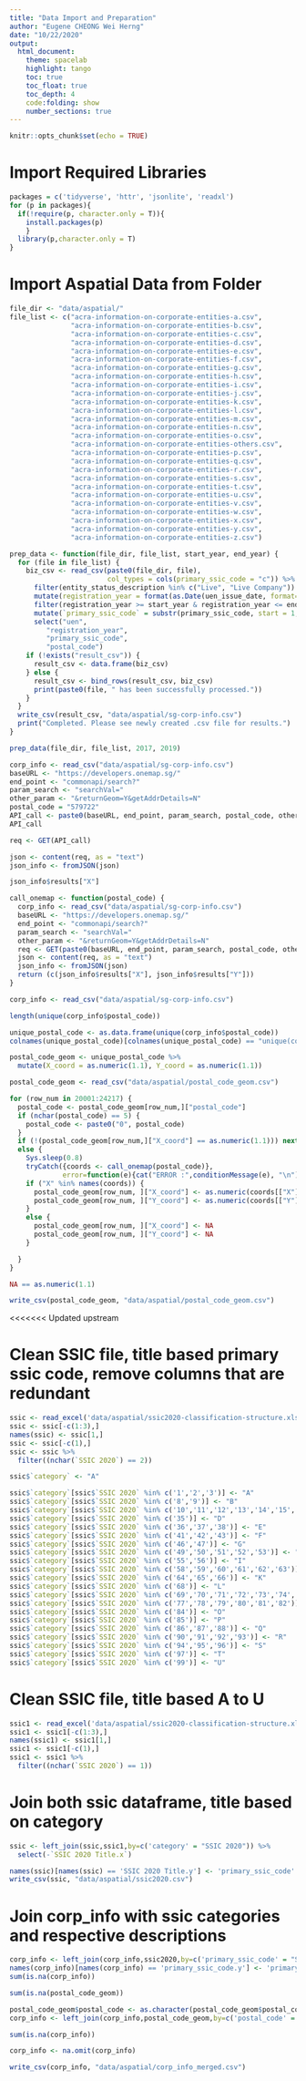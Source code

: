 ```yaml
---
title: "Data Import and Preparation"
author: "Eugene CHEONG Wei Herng"
date: "10/22/2020"
output:
  html_document:
    theme: spacelab
    highlight: tango
    toc: true
    toc_float: true
    toc_depth: 4
    code:folding: show
    number_sections: true
---
```


```r
knitr::opts_chunk$set(echo = TRUE)
```

# Import Required Libraries

```r
packages = c('tidyverse', 'httr', 'jsonlite', 'readxl')
for (p in packages){
  if(!require(p, character.only = T)){
    install.packages(p)
    }
  library(p,character.only = T)
}
```

# Import Aspatial Data from Folder

```r
file_dir <- "data/aspatial/"
file_list <- c("acra-information-on-corporate-entities-a.csv",
               "acra-information-on-corporate-entities-b.csv",
               "acra-information-on-corporate-entities-c.csv",
               "acra-information-on-corporate-entities-d.csv",
               "acra-information-on-corporate-entities-e.csv",
               "acra-information-on-corporate-entities-f.csv",
               "acra-information-on-corporate-entities-g.csv",
               "acra-information-on-corporate-entities-h.csv",
               "acra-information-on-corporate-entities-i.csv",
               "acra-information-on-corporate-entities-j.csv",
               "acra-information-on-corporate-entities-k.csv",
               "acra-information-on-corporate-entities-l.csv",
               "acra-information-on-corporate-entities-m.csv",
               "acra-information-on-corporate-entities-n.csv",
               "acra-information-on-corporate-entities-o.csv",
               "acra-information-on-corporate-entities-others.csv",
               "acra-information-on-corporate-entities-p.csv",
               "acra-information-on-corporate-entities-q.csv",
               "acra-information-on-corporate-entities-r.csv",
               "acra-information-on-corporate-entities-s.csv",
               "acra-information-on-corporate-entities-t.csv",
               "acra-information-on-corporate-entities-u.csv",
               "acra-information-on-corporate-entities-v.csv",
               "acra-information-on-corporate-entities-w.csv",
               "acra-information-on-corporate-entities-x.csv",
               "acra-information-on-corporate-entities-y.csv",
               "acra-information-on-corporate-entities-z.csv")
```

```r
prep_data <- function(file_dir, file_list, start_year, end_year) {
  for (file in file_list) {
    biz_csv <- read_csv(paste0(file_dir, file),
                        col_types = cols(primary_ssic_code = "c")) %>%
      filter(entity_status_description %in% c("Live", "Live Company")) %>%
      mutate(registration_year = format(as.Date(uen_issue_date, format="%Y-%m-%d"),"%Y")) %>%
      filter(registration_year >= start_year & registration_year <= end_year) %>%
      mutate(`primary_ssic_code` = substr(primary_ssic_code, start = 1, stop = 2)) %>%
      select("uen",
         "registration_year",
         "primary_ssic_code",
         "postal_code")
    if (!exists("result_csv")) {
      result_csv <- data.frame(biz_csv)
    } else {
      result_csv <- bind_rows(result_csv, biz_csv)
      print(paste0(file, " has been successfully processed."))
    }
  }
  write_csv(result_csv, "data/aspatial/sg-corp-info.csv")
  print("Completed. Please see newly created .csv file for results.")
}
```

```r
prep_data(file_dir, file_list, 2017, 2019)
```

```r
corp_info <- read_csv("data/aspatial/sg-corp-info.csv")
baseURL <- "https://developers.onemap.sg/"
end_point <- "commonapi/search?"
param_search <- "searchVal="
other_param <- "&returnGeom=Y&getAddrDetails=N"
postal_code = "579722"
API_call <- paste0(baseURL, end_point, param_search, postal_code, other_param)
API_call
```

```r
req <- GET(API_call)
```

```r
json <- content(req, as = "text")
json_info <- fromJSON(json)
```

```r
json_info$results["X"]
```


```r
call_onemap <- function(postal_code) {
  corp_info <- read_csv("data/aspatial/sg-corp-info.csv")
  baseURL <- "https://developers.onemap.sg/"
  end_point <- "commonapi/search?"
  param_search <- "searchVal="
  other_param <- "&returnGeom=Y&getAddrDetails=N"
  req <- GET(paste0(baseURL, end_point, param_search, postal_code, other_param))
  json <- content(req, as = "text")
  json_info <- fromJSON(json)
  return (c(json_info$results["X"], json_info$results["Y"]))
}
```

```r
corp_info <- read_csv("data/aspatial/sg-corp-info.csv")
```

```r
length(unique(corp_info$postal_code))
```

```r
unique_postal_code <- as.data.frame(unique(corp_info$postal_code))
colnames(unique_postal_code)[colnames(unique_postal_code) == "unique(corp_info$postal_code)"] <- "postal_code"
```

```r
postal_code_geom <- unique_postal_code %>%
  mutate(X_coord = as.numeric(1.1), Y_coord = as.numeric(1.1))
```

```r
postal_code_geom <- read_csv("data/aspatial/postal_code_geom.csv")
```


```r
for (row_num in 20001:24217) {
  postal_code <- postal_code_geom[row_num,]["postal_code"]
  if (nchar(postal_code) == 5) {
    postal_code <- paste0("0", postal_code)
  }
  if (!(postal_code_geom[row_num,]["X_coord"] == as.numeric(1.1))) next
  else {
    Sys.sleep(0.8)
    tryCatch({coords <- call_onemap(postal_code)},
             error=function(e){cat("ERROR :",conditionMessage(e), "\n")})
    if ("X" %in% names(coords)) {
      postal_code_geom[row_num, ]["X_coord"] <- as.numeric(coords[["X"]][1])
      postal_code_geom[row_num, ]["Y_coord"] <- as.numeric(coords[["Y"]][1])     
    }
    else {
      postal_code_geom[row_num, ]["X_coord"] <- NA
      postal_code_geom[row_num, ]["Y_coord"] <- NA
    }

  }
}
```

```r
NA == as.numeric(1.1)
```

```r
write_csv(postal_code_geom, "data/aspatial/postal_code_geom.csv")
```

<<<<<<< Updated upstream

# Clean SSIC file, title based primary ssic code, remove columns that are redundant

```r
ssic <- read_excel('data/aspatial/ssic2020-classification-structure.xlsx')
ssic <- ssic[-c(1:3),]
names(ssic) <- ssic[1,]
ssic <- ssic[-c(1),]
ssic <- ssic %>%
  filter((nchar(`SSIC 2020`) == 2))

ssic$`category` <- "A"

ssic$`category`[ssic$`SSIC 2020` %in% c('1','2','3')] <- "A"
ssic$`category`[ssic$`SSIC 2020` %in% c('8','9')] <- "B"
ssic$`category`[ssic$`SSIC 2020` %in% c('10','11','12','13','14','15','16','17','18','19','20','21','22','23','24','25','26','27','28','29','30','31','32')] <- "C"
ssic$`category`[ssic$`SSIC 2020` %in% c('35')] <- "D"
ssic$`category`[ssic$`SSIC 2020` %in% c('36','37','38')] <- "E"
ssic$`category`[ssic$`SSIC 2020` %in% c('41','42','43')] <- "F"
ssic$`category`[ssic$`SSIC 2020` %in% c('46','47')] <- "G"
ssic$`category`[ssic$`SSIC 2020` %in% c('49','50','51','52','53')] <- "H"
ssic$`category`[ssic$`SSIC 2020` %in% c('55','56')] <- "I"
ssic$`category`[ssic$`SSIC 2020` %in% c('58','59','60','61','62','63')] <- "J"
ssic$`category`[ssic$`SSIC 2020` %in% c('64','65','66')] <- "K"
ssic$`category`[ssic$`SSIC 2020` %in% c('68')] <- "L"
ssic$`category`[ssic$`SSIC 2020` %in% c('69','70','71','72','73','74','75')] <- "M"
ssic$`category`[ssic$`SSIC 2020` %in% c('77','78','79','80','81','82')] <- "N"
ssic$`category`[ssic$`SSIC 2020` %in% c('84')] <- "O"
ssic$`category`[ssic$`SSIC 2020` %in% c('85')] <- "P"
ssic$`category`[ssic$`SSIC 2020` %in% c('86','87','88')] <- "Q"
ssic$`category`[ssic$`SSIC 2020` %in% c('90','91','92','93')] <- "R"
ssic$`category`[ssic$`SSIC 2020` %in% c('94','95','96')] <- "S"
ssic$`category`[ssic$`SSIC 2020` %in% c('97')] <- "T"
ssic$`category`[ssic$`SSIC 2020` %in% c('99')] <- "U"
```

# Clean SSIC file, title based A to U

```r
ssic1 <- read_excel('data/aspatial/ssic2020-classification-structure.xlsx')
ssic1 <- ssic1[-c(1:3),]
names(ssic1) <- ssic1[1,]
ssic1 <- ssic1[-c(1),]
ssic1 <- ssic1 %>%
  filter((nchar(`SSIC 2020`) == 1))

```

# Join both ssic dataframe, title based on category

```r
ssic <- left_join(ssic,ssic1,by=c('category' = "SSIC 2020")) %>%
  select(-`SSIC 2020 Title.x`)
```

```r
names(ssic)[names(ssic) == 'SSIC 2020 Title.y'] <- 'primary_ssic_code'
write_csv(ssic, "data/aspatial/ssic2020.csv")
```


# Join corp_info with ssic categories and respective descriptions

```r
corp_info <- left_join(corp_info,ssic2020,by=c('primary_ssic_code' = "SSIC 2020"))
names(corp_info)[names(corp_info) == 'primary_ssic_code.y'] <- 'primary_ssic_category_description'
sum(is.na(corp_info))
```

```r
sum(is.na(postal_code_geom))

```

```r
postal_code_geom$postal_code <- as.character(postal_code_geom$postal_code)
corp_info <- left_join(corp_info,postal_code_geom,by=c('postal_code' = 'postal_code'))
```

```r
sum(is.na(corp_info))
```

```r
corp_info <- na.omit(corp_info)
```

```r
write_csv(corp_info, "data/aspatial/corp_info_merged.csv")

```

